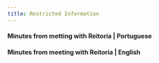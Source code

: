 ```yaml
---
title: Restricted Information
---
```


#### Minutes from metting with Reitoria | Portuguese



#### Minutes from meeting with Reitoria | English






